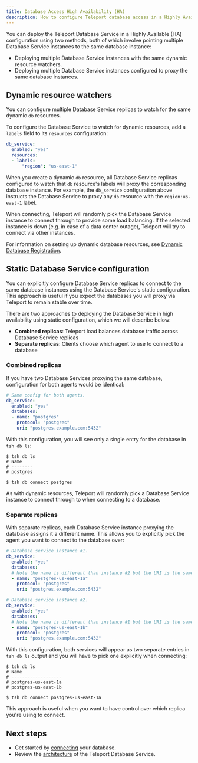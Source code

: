 ```yaml
---
title: Database Access High Availability (HA)
description: How to configure Teleport database access in a Highly Available (HA) configuration.
---
```


You can deploy the Teleport Database Service in a Highly Available (HA)
configuration using two methods, both of which involve pointing multiple
Database Service instances to the same database instance:

- Deploying multiple Database Service instances with the same dynamic resource
  watchers.
- Deploying multiple Database Service instances configured to proxy the same
  database instances.

## Dynamic resource watchers

You can configure multiple Database Service replicas to watch for the same
dynamic `db` resources.

To configure the Database Service to watch for dynamic resources, add a `labels`
field to its `resources` configuration: 

```yaml
db_service:
  enabled: "yes"
  resources:
  - labels:
      "region": "us-east-1"
```

When you create a dynamic `db` resource, all Database Service replicas
configured to watch that `db` resource's labels will proxy the corresponding
database instance. For example, the `db_service` configuration above instructs
the Database Service to proxy any `db` resource with the `region:us-east-1`
label.

When connecting, Teleport will randomly pick the Database Service instance to
connect through to provide some load balancing. If the selected instance is down
(e.g. in case of a data center outage), Teleport will try to connect via other
instances.

For information on setting up dynamic database resources, see [Dynamic Database
Registration](./dynamic-registration.mdx).

## Static Database Service configuration

You can explicitly configure Database Service replicas to connect to the same
database instances using the Database Service's static configuration. This
approach is useful if you expect the databases you will proxy via Teleport to
remain stable over time.

There are two approaches to deploying the Database Service in high availability
using static configuration, which we will describe below:

- **Combined replicas**: Teleport load balances database traffic across Database
  Service replicas
- **Separate replicas**: Clients choose which agent to use to connect to a
  database

### Combined replicas

If you have two Database Services proxying the same database, configuration for
both agents would be identical:

```yaml
# Same config for both agents.
db_service:
  enabled: "yes"
  databases:
  - name: "postgres"
    protocol: "postgres"
    uri: "postgres.example.com:5432"
```

With this configuration, you will see only a single entry for the database in
`tsh db ls`:

```code
$ tsh db ls
# Name
# --------
# postgres

$ tsh db connect postgres
```

As with dynamic resources, Teleport will randomly pick a Database Service
instance to connect through to when connecting to a database. 

### Separate replicas

With separate replicas, each Database Service instance proxying the database
assigns it a different name. This allows you to explicitly pick the agent
you want to connect to the database over:

```yaml
# Database service instance #1.
db_service:
  enabled: "yes"
  databases:
  # Note the name is different than instance #2 but the URI is the same.
  - name: "postgres-us-east-1a"
    protocol: "postgres"
    uri: "postgres.example.com:5432"
```

```yaml
# Database service instance #2.
db_service:
  enabled: "yes"
  databases:
  # Note the name is different than instance #1 but the URI is the same.
  - name: "postgres-us-east-1b"
    protocol: "postgres"
    uri: "postgres.example.com:5432"
```

With this configuration, both services will appear as two separate entries in
`tsh db ls` output and you will have to pick one explicitly when connecting:

```code
$ tsh db ls
# Name
# -------------------
# postgres-us-east-1a
# postgres-us-east-1b

$ tsh db connect postgres-us-east-1a
```

This approach is useful when you want to have control over which replica
you're using to connect.

## Next steps

- Get started by [connecting](../guides.mdx) your database.
- Review the [architecture](../architecture.mdx) of the Teleport Database
  Service.

